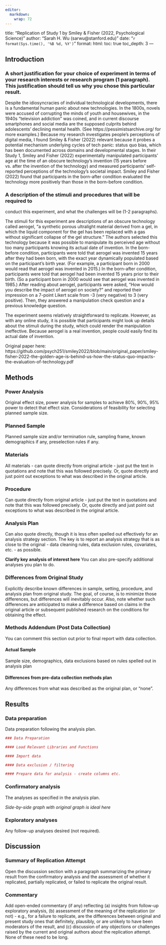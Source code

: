 ```yaml
---
editor: 
  markdown: 
    wrap: 72
---
```


title: "Replication of Study 1 by Smiley & Fisher (2022, Psychological
Science)" author: "Sarah H. Wu (sarwu\@stanford.edu)" date:
"`r format(Sys.time(), '%B %d, %Y')`" format: html: toc: true toc_depth:
3 ---

<!-- Replication reports should all use this template to standardize reporting across projects.  These reports will be public supplementary materials that accompany the summary report(s) of the aggregate results. -->

## Introduction

### A short justification for your choice of experiment in terms of your research interests or research program (1 paragraph). This justification should tell us why you chose this particular result.

Despite the idiosyncracies of individual technological developments, there
is a fundamental human panic about new technologies. In the 1800s, novels were accused of corrupting the minds of youth and housewives, in the 1940s "television addiction" was coined, and in current discourse smartphones and social media are the supposed culprits behind adolescents' declining mental health. (See https://pessimistsarchive.org/ for more examples.) Because my research investigates people's
perceptions of digital media, I found Smiley & Fisher (2022) relevant because it
probes a potential mechanism underlying cycles of tech panic:
status quo bias, which has been documented across domains and developmental stages. In their Study 1, Smiley and Fisher
(2022) experimentally manipulated participants' age at the time of an
obscure technology's invention (15 years before vs. after the invention
of the technology) and measured participants' self-reported perceptions
of the technology's societal impact. Smiley and Fisher (2022) found that
participants in the born-after condition evaluated the technology more
positively than those in the born-before condition.

### A description of the stimuli and procedures that will be required to
conduct this experiment, and what the challenges will be (1-2
paragraphs).

The stimuli for this experiment are descriptions of an obscure technology called aerogel, "a synthetic porous ultralight material derived from a gel, in which the liquid component for the gel has been replaced with a gas without significant collapse of the gel structure." The authors selected this technology because it was possible to manipulate its perceived age without too many participants knowing its actual date of invention. In the born-before condition, participants were told that aerogel was invented 15 years after they had been born, with the exact year dynamically populated based on the participant's birth year. (For example, a participant born in 2000 would read that aerogel was invented in 2015.) In the born-after condition, participants were told that aerogel had been invented 15 years prior to their birth. (So a participant born in 2000 would see that aerogel was invented in 1985.) After reading about aerogel, participants were asked, "How would you describe the impact of aerogel on society?" and reported their impression on a 7-point Likert scale from -3 (very negative) to 3 (very positive). Then, they answered a manipulation check question and a previous knowledge question.

The experiment seems relatively straightforward to replicate. However, as with any online study, it is possible that participants might look up details about the stimuli during the study, which could render the manipulation ineffective. Because aerogel is a real invention, people could easily find its actual date of invention.

Original paper here: https://github.com/psych251/smiley2022/blob/main/original_paper/smiley-fisher-2022-the-golden-age-is-behind-us-how-the-status-quo-impacts-the-evaluation-of-technology.pdf

## Methods

### Power Analysis

Original effect size, power analysis for samples to achieve 80%, 90%,
95% power to detect that effect size. Considerations of feasibility for
selecting planned sample size.

### Planned Sample

Planned sample size and/or termination rule, sampling frame, known
demographics if any, preselection rules if any.

### Materials

All materials - can quote directly from original article - just put the
text in quotations and note that this was followed precisely. Or, quote
directly and just point out exceptions to what was described in the
original article.

### Procedure

Can quote directly from original article - just put the text in
quotations and note that this was followed precisely. Or, quote directly
and just point out exceptions to what was described in the original
article.

### Analysis Plan

Can also quote directly, though it is less often spelled out effectively
for an analysis strategy section. The key is to report an analysis
strategy that is as close to the original - data cleaning rules, data
exclusion rules, covariates, etc. - as possible.

**Clarify key analysis of interest here** You can also pre-specify
additional analyses you plan to do.

### Differences from Original Study

Explicitly describe known differences in sample, setting, procedure, and
analysis plan from original study. The goal, of course, is to minimize
those differences, but differences will inevitably occur. Also, note
whether such differences are anticipated to make a difference based on
claims in the original article or subsequent published research on the
conditions for obtaining the effect.

### Methods Addendum (Post Data Collection)

You can comment this section out prior to final report with data
collection.

#### Actual Sample

Sample size, demographics, data exclusions based on rules spelled out in
analysis plan

#### Differences from pre-data collection methods plan

Any differences from what was described as the original plan, or “none”.

## Results

### Data preparation

Data preparation following the analysis plan.

```r
### Data Preparation

#### Load Relevant Libraries and Functions

#### Import data

#### Data exclusion / filtering

#### Prepare data for analysis - create columns etc.
```

### Confirmatory analysis

The analyses as specified in the analysis plan.

*Side-by-side graph with original graph is ideal here*

### Exploratory analyses

Any follow-up analyses desired (not required).

## Discussion

### Summary of Replication Attempt

Open the discussion section with a paragraph summarizing the primary
result from the confirmatory analysis and the assessment of whether it
replicated, partially replicated, or failed to replicate the original
result.

### Commentary

Add open-ended commentary (if any) reflecting (a) insights from
follow-up exploratory analysis, (b) assessment of the meaning of the
replication (or not) - e.g., for a failure to replicate, are the
differences between original and present study ones that definitely,
plausibly, or are unlikely to have been moderators of the result, and
(c) discussion of any objections or challenges raised by the current and
original authors about the replication attempt. None of these need to be
long.
